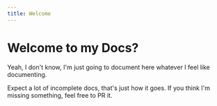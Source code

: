 ```yaml
---
title: Welcome
---
```


# Welcome to my Docs?

Yeah, I don't know, I'm just going to document here whatever I feel like documenting.

Expect a lot of incomplete docs, that's just how it goes. If you think I'm missing something, feel free to PR it.